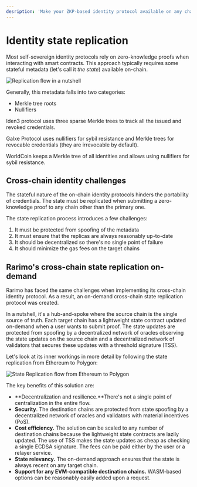 ```yaml
---
desription: 'Make your ZKP-based identity protocol available on any chain'
---
```


# Identity state replication

Most self-sovereign identity protocols rely on zero-knowledge proofs when interacting with smart contracts.
This approach typically requires some stateful metadata (let's call it *the state*) available on-chain.

![Replication flow in a nutshell](/img/zkp.png)

Generally, this metadata falls into two categories:

- Merkle tree roots
- Nullifiers

Iden3 protocol uses three sparse Merkle trees to track all the issued and revoked credentials.

Galxe Protocol uses nullifiers for sybil resistance and Merkle trees for revocable credentials (they are irrevocable by default).

WorldCoin keeps a Merkle tree of all identities and allows using nullifiers for sybil resistance.

## Cross-chain identity challenges

The stateful nature of the on-chain identity protocols hinders the portability of credentials.
The state must be replicated when submitting a zero-knowledge proof to any chain other than the primary one.

The state replication process introduces a few challenges:

1. It must be protected from spoofing of the metadata
1. It must ensure that the replicas are always reasonably up-to-date
1. It should be decentralized so there's no single point of failure
1. It should minimize the gas fees on the target chains

## Rarimo's cross-chain state replication on-demand

Rarimo has faced the same challenges when implementing its cross-chain identity protocol.
As a result, an on-demand cross-chain state replication protocol was created.

In a nutshell, it's a hub-and-spoke where the source chain is the single source of truth.
Each target chain has a lightweight state contract updated on-demand when a user wants to submit proof.
The state updates are protected from spoofing by a decentralized network of oracles observing the state updates on the source chain and a decentralized network of validators that secures these updates with a threshold signature (TSS).

Let's look at its inner workings in more detail by following the state replication from Ethereum to Polygon:

![State Replication flow from Ethereum to Polygon](/img/polygon-eth-replication.png)

The key benefits of this solution are:

- **Decentralization and resilience.**There's not a single point of centralization in the entire flow.
- **Security**. The destination chains are protected from state spoofing by a decentralized network of oracles and validators with material incentives (PoS).
- **Cost efficiency.** The solution can be scaled to any number of destination chains because the lightweight state contracts are lazily updated.
  The use of TSS makes the state updates as cheap as checking a single ECDSA signature.
  The fees can be paid either by the user or a relayer service.
- **State relevancy.** The on-demand approach ensures that the state is always recent on any target chain.
- **Support for any EVM-compatible destination chains.** WASM-based options can be reasonably easily added upon a request.

